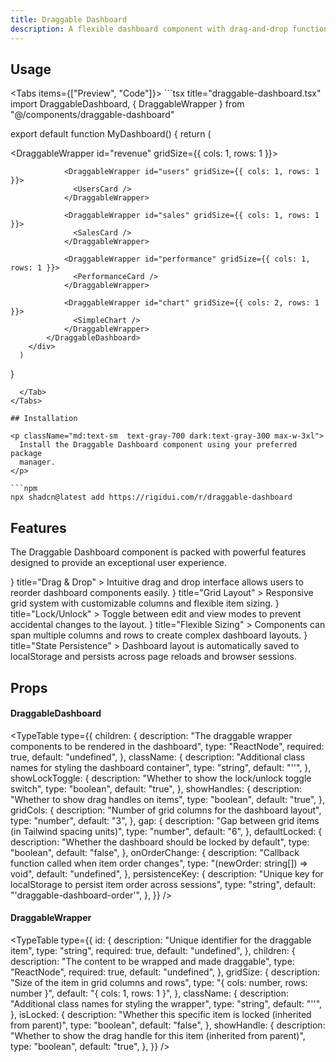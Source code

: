 ```yaml
---
title: Draggable Dashboard
description: A flexible dashboard component with drag-and-drop functionality for rearranging layout items.
---
```



## Usage

<Tabs items={["Preview", "Code"]}>
  <Tab value="Preview">
    <DraggableDashboardPreview />
  </Tab>
  <Tab value="Code">
    ```tsx title="draggable-dashboard.tsx"
import DraggableDashboard, { DraggableWrapper } from "@/components/draggable-dashboard"

export default function MyDashboard() {
      return (
          <div className="w-full max-w-4xl mx-auto">
            <DraggableDashboard
              showLockToggle={true}
              showHandles={true}
              gridCols={3}
              gap={4}
              defaultLocked={false}
              persistenceKey="my-dashboard"
            >
                <DraggableWrapper id="revenue" gridSize={{ cols: 1, rows: 1 }}>
                  <RevenueCard />
                </DraggableWrapper>

                <DraggableWrapper id="users" gridSize={{ cols: 1, rows: 1 }}>
                  <UsersCard />
                </DraggableWrapper>

                <DraggableWrapper id="sales" gridSize={{ cols: 1, rows: 1 }}>
                  <SalesCard />
                </DraggableWrapper>

                <DraggableWrapper id="performance" gridSize={{ cols: 1, rows: 1 }}>
                  <PerformanceCard />
                </DraggableWrapper>

                <DraggableWrapper id="chart" gridSize={{ cols: 2, rows: 1 }}>
                  <SimpleChart />
                </DraggableWrapper>
            </DraggableDashboard>
        </div>
      )

}

````
  </Tab>
</Tabs>

## Installation

<p className="md:text-sm  text-gray-700 dark:text-gray-300 max-w-3xl">
  Install the Draggable Dashboard component using your preferred package
  manager.
</p>

```npm
npx shadcn@latest add https://rigidui.com/r/draggable-dashboard
````

## Features

<p className="md:text-sm mb-4!  text-gray-700 dark:text-gray-300 max-w-3xl">
  The Draggable Dashboard component is packed with powerful features designed to
  provide an exceptional user experience.
</p>

<Cards>
  <Card
    icon={
      <svg
        className="h-6 w-6 text-indigo-600 dark:text-indigo-400"
        fill="none"
        viewBox="0 0 24 24"
        stroke="currentColor"
      >
        <path
          strokeLinecap="round"
          strokeLinejoin="round"
          strokeWidth={2}
          d="M7 16V4m0 0L3 8m4-4l4 4m6 0v12m0 0l4-4m-4 4l-4-4"
        />
      </svg>
    }
    title="Drag & Drop"
  >
    Intuitive drag and drop interface allows users to reorder dashboard
    components easily.
  </Card>
  <Card
    icon={
      <svg
        className="h-6 w-6 text-indigo-600 dark:text-indigo-400"
        fill="none"
        viewBox="0 0 24 24"
        stroke="currentColor"
      >
        <path
          strokeLinecap="round"
          strokeLinejoin="round"
          strokeWidth={2}
          d="M12 6V4m0 2a2 2 0 100 4m0-4a2 2 0 110 4m-6 8a2 2 0 100-4m0 4a2 2 0 100 4m0-4v2m0-6V4m6 6v10m6-2a2 2 0 100-4m0 4a2 2 0 100 4m0-4v2m0-6V4"
        />
      </svg>
    }
    title="Grid Layout"
  >
    Responsive grid system with customizable columns and flexible item sizing.
  </Card>
  <Card
    icon={
      <svg
        className="h-6 w-6 text-indigo-600 dark:text-indigo-400"
        fill="none"
        viewBox="0 0 24 24"
        stroke="currentColor"
      >
        <path
          strokeLinecap="round"
          strokeLinejoin="round"
          strokeWidth={2}
          d="M12 15v2m-6 4h12a2 2 0 002-2v-6a2 2 0 00-2-2H6a2 2 0 00-2 2v6a2 2 0 002 2zm10-10V7a4 4 0 00-8 0v4h8z"
        />
      </svg>
    }
    title="Lock/Unlock"
  >
    Toggle between edit and view modes to prevent accidental changes to the
    layout.
  </Card>
  <Card
    icon={
      <svg
        className="h-6 w-6 text-indigo-600 dark:text-indigo-400"
        fill="none"
        viewBox="0 0 24 24"
        stroke="currentColor"
      >
        <path
          strokeLinecap="round"
          strokeLinejoin="round"
          strokeWidth={2}
          d="M4 5a1 1 0 011-1h14a1 1 0 011 1v2a1 1 0 01-1 1H5a1 1 0 01-1-1V5zM4 13a1 1 0 011-1h6a1 1 0 011 1v6a1 1 0 01-1 1H5a1 1 0 01-1-1v-6zM16 13a1 1 0 011-1h2a1 1 0 011 1v6a1 1 0 01-1 1h-2a1 1 0 01-1-1v-6z"
        />
      </svg>
    }
    title="Flexible Sizing"
  >
    Components can span multiple columns and rows to create complex dashboard
    layouts.
  </Card>
  <Card
    icon={
      <svg
        className="h-6 w-6 text-indigo-600 dark:text-indigo-400"
        fill="none"
        viewBox="0 0 24 24"
        stroke="currentColor"
      >
        <path
          strokeLinecap="round"
          strokeLinejoin="round"
          strokeWidth={2}
          d="M8 7V3m8 4V3m-9 8h10M5 21h14a2 2 0 002-2V7a2 2 0 00-2-2H5a2 2 0 00-2 2v12a2 2 0 002 2z"
        />
      </svg>
    }
    title="State Persistence"
  >
    Dashboard layout is automatically saved to localStorage and persists across
    page reloads and browser sessions.
  </Card>
</Cards>

## Props

#### DraggableDashboard

<TypeTable
  type={{
    children: {
      description:
        "The draggable wrapper components to be rendered in the dashboard",
      type: "ReactNode",
      required: true,
      default: "undefined",
    },
    className: {
      description: "Additional class names for styling the dashboard container",
      type: "string",
      default: "''",
    },
    showLockToggle: {
      description: "Whether to show the lock/unlock toggle switch",
      type: "boolean",
      default: "true",
    },
    showHandles: {
      description: "Whether to show drag handles on items",
      type: "boolean",
      default: "true",
    },
    gridCols: {
      description: "Number of grid columns for the dashboard layout",
      type: "number",
      default: "3",
    },
    gap: {
      description: "Gap between grid items (in Tailwind spacing units)",
      type: "number",
      default: "6",
    },
    defaultLocked: {
      description: "Whether the dashboard should be locked by default",
      type: "boolean",
      default: "false",
    },
    onOrderChange: {
      description: "Callback function called when item order changes",
      type: "(newOrder: string[]) => void",
      default: "undefined",
    },
    persistenceKey: {
      description:
        "Unique key for localStorage to persist item order across sessions",
      type: "string",
      default: "'draggable-dashboard-order'",
    },
  }}
/>

#### DraggableWrapper

<TypeTable
  type={{
    id: {
      description: "Unique identifier for the draggable item",
      type: "string",
      required: true,
      default: "undefined",
    },
    children: {
      description: "The content to be wrapped and made draggable",
      type: "ReactNode",
      required: true,
      default: "undefined",
    },
    gridSize: {
      description: "Size of the item in grid columns and rows",
      type: "{ cols: number, rows: number }",
      default: "{ cols: 1, rows: 1 }",
    },
    className: {
      description: "Additional class names for styling the wrapper",
      type: "string",
      default: "''",
    },
    isLocked: {
      description:
        "Whether this specific item is locked (inherited from parent)",
      type: "boolean",
      default: "false",
    },
    showHandle: {
      description:
        "Whether to show the drag handle for this item (inherited from parent)",
      type: "boolean",
      default: "true",
    },
  }}
/>

